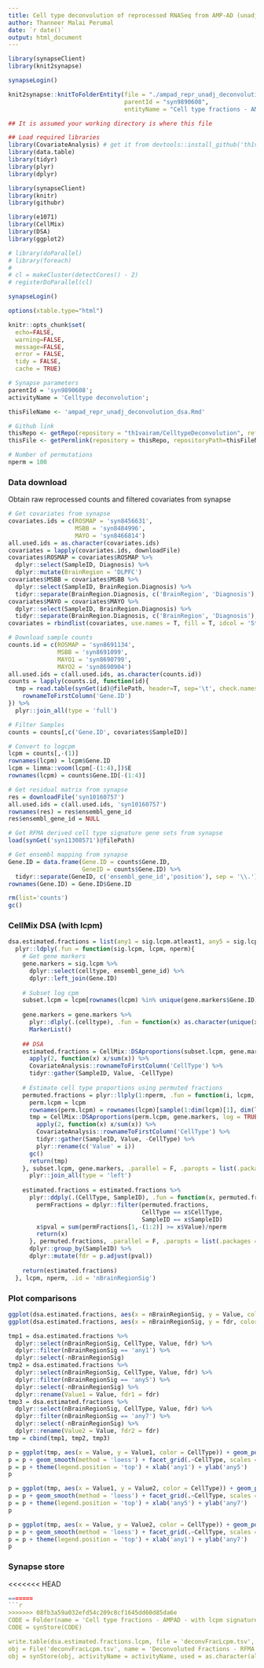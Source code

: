 ```yaml
---
title: Cell type deconvolution of reprocessed RNASeq from AMP-AD (unadjusted - with RFMA signatures using dsa)
author: Thanneer Malai Perumal
date: `r date()`
output: html_document
---
```

```r
library(synapseClient)
library(knit2synapse)

synapseLogin()

knit2synapse::knitToFolderEntity(file = "./ampad_repr_unadj_deconvolution_dsa.Rmd",
                                 parentId = "syn9890608",
                                 entityName = "Cell type fractions - AMPAD - with lcpm signatures - using DSA")
```

```r
## It is assumed your working directory is where this file

## Load required libraries
library(CovariateAnalysis) # get it from devtools::install_github('th1vairam/CovariateAnalysis@dev')
library(data.table)
library(tidyr)
library(plyr)
library(dplyr)

library(synapseClient)
library(knitr)
library(githubr)

library(e1071)
library(CellMix)
library(DSA)
library(ggplot2)

# library(doParallel)
# library(foreach)
# 
# cl = makeCluster(detectCores() - 2)
# registerDoParallel(cl)

synapseLogin()

options(xtable.type="html")

knitr::opts_chunk$set(
  echo=FALSE,
  warning=FALSE,
  message=FALSE,
  error = FALSE,
  tidy = FALSE,
  cache = TRUE)
```

```r
# Synapse parameters
parentId = 'syn9890608';
activityName = 'Celltype deconvolution';

thisFileName <- 'ampad_repr_unadj_deconvolution_dsa.Rmd'

# Github link
thisRepo <- getRepo(repository = "th1vairam/CelltypeDeconvolution", ref="branch", refName='deconvolute')
thisFile <- getPermlink(repository = thisRepo, repositoryPath=thisFileName)

# Number of permutations
nperm = 100
```
### Data download
Obtain raw reprocessed counts and filtered covariates from synapse
```r
# Get covariates from synapse
covariates.ids = c(ROSMAP = 'syn8456631',
                   MSBB = 'syn8484996',
                   MAYO = 'syn8466814')
all.used.ids = as.character(covariates.ids)
covariates = lapply(covariates.ids, downloadFile)
covariates$ROSMAP = covariates$ROSMAP %>%
  dplyr::select(SampleID, Diagnosis) %>%
  dplyr::mutate(BrainRegion = 'DLPFC')
covariates$MSBB = covariates$MSBB %>%
  dplyr::select(SampleID, BrainRegion.Diagnosis) %>%
  tidyr::separate(BrainRegion.Diagnosis, c('BrainRegion', 'Diagnosis'), sep = '\\.')
covariates$MAYO = covariates$MAYO %>%
  dplyr::select(SampleID, BrainRegion.Diagnosis) %>%
  tidyr::separate(BrainRegion.Diagnosis, c('BrainRegion', 'Diagnosis'), sep = '\\.')
covariates = rbindlist(covariates, use.names = T, fill = T, idcol = 'Study')

# Download sample counts
counts.id = c(ROSMAP = 'syn8691134',
              MSBB = 'syn8691099',
              MAYO1 = 'syn8690799', 
              MAYO2 = 'syn8690904')
all.used.ids = c(all.used.ids, as.character(counts.id))
counts = lapply(counts.id, function(id){
  tmp = read.table(synGet(id)@filePath, header=T, sep='\t', check.names = F, row.names = 1) %>%
    rownameToFirstColumn('Gene.ID')
}) %>%
  plyr::join_all(type = 'full')

# Filter Samples
counts = counts[,c('Gene.ID', covariates$SampleID)]

# Convert to logcpm
lcpm = counts[,-(1)]
rownames(lcpm) = lcpm$Gene.ID
lcpm = limma::voom(lcpm[-(1:4),])$E
rownames(lcpm) = counts$Gene.ID[-(1:4)]

# Get residual matrix from synapse
res = downloadFile('syn10160757')
all.used.ids = c(all.used.ids, 'syn10160757')
rownames(res) = res$ensembl_gene_id
res$ensembl_gene_id = NULL

# Get RFMA derived cell type signature gene sets from synapse
load(synGet('syn11308571')@filePath)

# Get ensembl mapping from synapse
Gene.ID = data.frame(Gene.ID = counts$Gene.ID,
                     GeneID = counts$Gene.ID) %>%
  tidyr::separate(GeneID, c('ensembl_gene_id','position'), sep = '\\.')
rownames(Gene.ID) = Gene.ID$Gene.ID

rm(list='counts')
gc()
```

### CellMix DSA (with lcpm)
```r
dsa.estimated.fractions = list(any1 = sig.lcpm.atleast1, any5 = sig.lcpm.atleast5, any7 = sig.lcpm.atleast7) %>%
  plyr::ldply(.fun = function(sig.lcpm, lcpm, nperm){
    # Get gene markers
    gene.markers = sig.lcpm %>%
      dplyr::select(celltype, ensembl_gene_id) %>%
      dplyr::left_join(Gene.ID) 
    
    # Subset log cpm
    subset.lcpm = lcpm[rownames(lcpm) %in% unique(gene.markers$Gene.ID),]
    
    gene.markers = gene.markers %>%
      plyr::dlply(.(celltype), .fun = function(x) as.character(unique(x$Gene.ID))) %>%
      MarkerList()
      
    ## DSA
    estimated.fractions = CellMix::DSAproportions(subset.lcpm, gene.markers, log = TRUE, verbose = TRUE) %>%
      apply(2, function(x) x/sum(x)) %>%
      CovariateAnalysis::rownameToFirstColumn('CellType') %>%
      tidyr::gather(SampleID, Value, -CellType)
    
    # Estimate cell type proportions using permuted fractions
    permuted.fractions = plyr::llply(1:nperm, .fun = function(i, lcpm, gene.markers){
      perm.lcpm = lcpm
      rownames(perm.lcpm) = rownames(lcpm)[sample(1:dim(lcpm)[1], dim(lcpm)[1])]
      tmp = CellMix::DSAproportions(perm.lcpm, gene.markers, log = TRUE, verbose = TRUE) %>%
        apply(2, function(x) x/sum(x)) %>%
        CovariateAnalysis::rownameToFirstColumn('CellType') %>%
        tidyr::gather(SampleID, Value, -CellType) %>%
        plyr::rename(c('Value' = i))
      gc()
      return(tmp)
    }, subset.lcpm, gene.markers, .parallel = F, .paropts = list(.packages = c('dplyr', 'CovariateAnalysis', 'tidyr', 'CellMix'))) %>%
      plyr::join_all(type = 'left')
    
    estimated.fractions = estimated.fractions %>%
      plyr::ddply(.(CellType, SampleID), .fun = function(x, permuted.fractions){
        permFractions = dplyr::filter(permuted.fractions, 
                                      CellType == x$CellType,
                                      SampleID == x$SampleID)
        x$pval = sum(permFractions[1,-(1:2)] >= x$Value)/nperm
        return(x)
      }, permuted.fractions, .parallel = F, .paropts = list(.packages = c('dplyr'))) %>%
      dplyr::group_by(SampleID) %>%
      dplyr::mutate(fdr = p.adjust(pval))
    
    return(estimated.fractions)
  }, lcpm, nperm, .id = 'nBrainRegionSig')
```
### Plot comparisons
```r
ggplot(dsa.estimated.fractions, aes(x = nBrainRegionSig, y = Value, color = CellType)) + geom_boxplot() + facet_grid(.~CellType) + theme(legend.position = 'top') + ggtitle('Cell type fractions using DSA') + ylab('Fraction')
ggplot(dsa.estimated.fractions, aes(x = nBrainRegionSig, y = fdr, color = CellType)) + geom_boxplot() + facet_grid(.~CellType) + theme(legend.position = 'top') + ggtitle('Cell type fractions using DSA') + ylab('FDR')

tmp1 = dsa.estimated.fractions %>%
  dplyr::select(nBrainRegionSig, CellType, Value, fdr) %>%
  dplyr::filter(nBrainRegionSig == 'any1') %>%
  dplyr::select(-nBrainRegionSig)
tmp2 = dsa.estimated.fractions %>%
  dplyr::select(nBrainRegionSig, CellType, Value, fdr) %>%
  dplyr::filter(nBrainRegionSig == 'any5') %>%
  dplyr::select(-nBrainRegionSig) %>%
  dplyr::rename(Value1 = Value, fdr1 = fdr)
tmp3 = dsa.estimated.fractions %>%
  dplyr::select(nBrainRegionSig, CellType, Value, fdr) %>%
  dplyr::filter(nBrainRegionSig == 'any7') %>%
  dplyr::select(-nBrainRegionSig) %>%
  dplyr::rename(Value2 = Value, fdr2 = fdr)
tmp = cbind(tmp1, tmp2, tmp3)
```
```r
p = ggplot(tmp, aes(x = Value, y = Value1, color = CellType)) + geom_point() 
p = p + geom_smooth(method = 'loess') + facet_grid(.~CellType, scales = 'free')
p = p + theme(legend.position = 'top') + xlab('any1') + ylab('any5')
p

p = ggplot(tmp, aes(x = Value1, y = Value2, color = CellType)) + geom_point() 
p = p + geom_smooth(method = 'loess') + facet_grid(.~CellType, scales = 'free')
p = p + theme(legend.position = 'top') + xlab('any5') + ylab('any7')
p

p = ggplot(tmp, aes(x = Value, y = Value2, color = CellType)) + geom_point() 
p = p + geom_smooth(method = 'loess') + facet_grid(.~CellType, scales = 'free')
p = p + theme(legend.position = 'top') + xlab('any1') + ylab('any7')
p
```

### Synapse store
<<<<<<< HEAD
```r
=======
```r
>>>>>>> 08fb3a59a032efd54c209c8cf1645dd60d85da6e
CODE = Folder(name = 'Cell type fractions - AMPAD - with lcpm signatures - using DSA', parentId = parentId)
CODE = synStore(CODE)

write.table(dsa.estimated.fractions.lcpm, file = 'deconvFracLcpm.tsv', sep = '\t', row.names = F, quote = F)
obj = File('deconvFracLcpm.tsv', name = 'Deconvoluted Fractions - RFMA - dsa', parentId = CODE$properties$id)
obj = synStore(obj, activityName = activityName, used = as.character(all.used.ids), executed = thisFile)
```